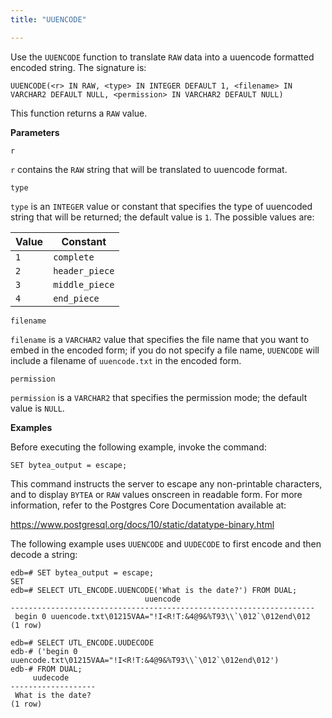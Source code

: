```yaml
---
title: "UUENCODE"

---
```


Use the `UUENCODE` function to translate `RAW` data into a uuencode formatted encoded string. The signature is:

```text
UUENCODE(<r> IN RAW, <type> IN INTEGER DEFAULT 1, <filename> IN
VARCHAR2 DEFAULT NULL, <permission> IN VARCHAR2 DEFAULT NULL)
```

This function returns a `RAW` value.

**Parameters**

`r`

 `r` contains the `RAW` string that will be translated to uuencode format.

`type`

 `type` is an `INTEGER` value or constant that specifies the type of uuencoded string that will be returned; the default value is `1`. The possible values are:

| **Value** | **Constant**   |
| --------- | -------------- |
| `1`       | `complete`     |
| `2`       | `header_piece` |
| `3`       | `middle_piece` |
| `4`       | `end_piece`    |

`filename`

 `filename` is a `VARCHAR2` value that specifies the file name that you want to embed in the encoded form; if you do not specify a file name, `UUENCODE` will include a filename of `uuencode.txt` in the encoded form.

`permission`

 `permission` is a `VARCHAR2` that specifies the permission mode; the default value is `NULL`.

**Examples**

Before executing the following example, invoke the command:

```
SET bytea_output = escape;
```

This command instructs the server to escape any non-printable characters, and to display `BYTEA` or `RAW` values onscreen in readable form. For more information, refer to the Postgres Core Documentation available at:

<https://www.postgresql.org/docs/10/static/datatype-binary.html>

The following example uses `UUENCODE` and `UUDECODE` to first encode and then decode a string:

```text
edb=# SET bytea_output = escape;
SET
edb=# SELECT UTL_ENCODE.UUENCODE('What is the date?') FROM DUAL;
                              uuencode
--------------------------------------------------------------------
 begin 0 uuencode.txt\01215VAA="!I<R!T:&4@9&%T93\\`\012`\012end\012
(1 row)

edb=# SELECT UTL_ENCODE.UUDECODE
edb-# ('begin 0 uuencode.txt\01215VAA="!I<R!T:&4@9&%T93\\`\012`\012end\012')
edb-# FROM DUAL;
     uudecode
-------------------
 What is the date?
(1 row)
```
